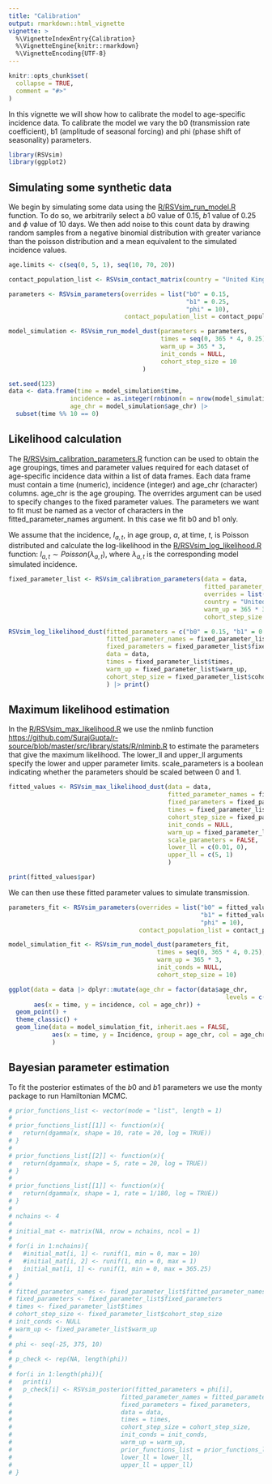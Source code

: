 ```yaml
---
title: "Calibration"
output: rmarkdown::html_vignette
vignette: >
  %\VignetteIndexEntry{Calibration}
  %\VignetteEngine{knitr::rmarkdown}
  %\VignetteEncoding{UTF-8}
---
```


```r
knitr::opts_chunk$set(
  collapse = TRUE,
  comment = "#>"
)
```

In this vignette we will show how to calibrate the model to age-specific incidence data. To calibrate the model we vary the b0 (transmission rate coefficient), b1 (amplitude of seasonal forcing) and phi (phase shift of seasonality) parameters.

```r
library(RSVsim)
library(ggplot2)

```
## Simulating some synthetic data

We begin by simulating some data using the [R/RSVsim_run_model.R](https://github.com/IsaacStopard/RSVsim/blob/master/R/RSVsim_run_model.R) function. To do so, we arbitrarily select a $b0$ value of $0.15$, $b1$ value of $0.25$ and $\phi$ value of $10$ days. We then add noise to this count data by drawing random samples from a negative binomial distribution with greater variance than the poisson distribution and a mean equivalent to the simulated incidence values.

```r

age.limits <- c(seq(0, 5, 1), seq(10, 70, 20))

contact_population_list <- RSVsim_contact_matrix(country = "United Kingdom", age.limits = age.limits)

parameters <- RSVsim_parameters(overrides = list("b0" = 0.15, 
                                                 "b1" = 0.25, 
                                                 "phi" = 10),
                                contact_population_list = contact_population_list)

model_simulation <- RSVsim_run_model_dust(parameters = parameters, 
                                          times = seq(0, 365 * 4, 0.25),
                                          warm_up = 365 * 3,
                                          init_conds = NULL,
                                          cohort_step_size = 10
                                     )

set.seed(123)
data <- data.frame(time = model_simulation$time,
                 incidence = as.integer(rnbinom(n = nrow(model_simulation), mu = model_simulation$Incidence, size = 30)),
                 age_chr = model_simulation$age_chr) |> 
  subset(time %% 10 == 0)

```
## Likelihood calculation

The [R/RSVsim_calibration_parameters.R](https://github.com/IsaacStopard/RSVsim/blob/master/R/calibration_functions.R) function can be used to obtain the age groupings, times and parameter values required for each dataset of age-specific incidence data within a list of data frames. Each data frame must contain a time (numeric), incidence (integer) and age_chr (character) columns. age_chr is the age grouping. The overrides argument can be used to specify changes to the fixed parameter values. The parameters we want to fit must be named as a vector of characters in the fitted_parameter_names argument. In this case we fit b0 and b1 only.

We assume that the incidence, $I_{a,t}$, in age group, $a$, at time, $t$, is Poisson distributed and calculate the log-likelihood in the [R/RSVsim_log_likelihood.R](https://github.com/IsaacStopard/RSVsim/blob/master/R/calibration_functions.R) function:
$I_{a,t} \sim Poisson(\lambda_{a,t})$, where $\lambda_{a,t}$ is the corresponding model simulated incidence.

```r

fixed_parameter_list <- RSVsim_calibration_parameters(data = data,
                                                      fitted_parameter_names = c("b0", "b1"),
                                                      overrides = list("phi" = 10),
                                                      country = "United Kingdom",
                                                      warm_up = 365 * 3,
                                                      cohort_step_size = 10)

RSVsim_log_likelihood_dust(fitted_parameters = c("b0" = 0.15, "b1" = 0.25),
                           fitted_parameter_names = fixed_parameter_list$fitted_parameter_names,
                           fixed_parameters = fixed_parameter_list$fixed_parameters,
                           data = data,
                           times = fixed_parameter_list$times,
                           warm_up = fixed_parameter_list$warm_up,
                           cohort_step_size = fixed_parameter_list$cohort_step_size
                           ) |> print()

```
## Maximum likelihood estimation
In the [R/RSVsim_max_likelihood.R](https://github.com/IsaacStopard/RSVsim/blob/master/R/calibration_functions.R) we use the nmlinb function <https://github.com/SurajGupta/r-source/blob/master/src/library/stats/R/nlminb.R> to estimate the parameters that give the maximum likelihood. The lower_ll and upper_ll arguments specify the lower and upper parameter limits. scale_parameters is a boolean indicating whether the parameters should be scaled between 0 and 1.

```r

fitted_values <- RSVsim_max_likelihood_dust(data = data,
                                            fitted_parameter_names = fixed_parameter_list$fitted_parameter_names,
                                            fixed_parameters = fixed_parameter_list$fixed_parameters,
                                            times = fixed_parameter_list$times,
                                            cohort_step_size = fixed_parameter_list$cohort_step_size,
                                            init_conds = NULL,
                                            warm_up = fixed_parameter_list$warm_up,
                                            scale_parameters = FALSE,
                                            lower_ll = c(0.01, 0),
                                            upper_ll = c(5, 1)
                                            )

print(fitted_values$par)

```
We can then use these fitted parameter values to simulate transmission.

```r

parameters_fit <- RSVsim_parameters(overrides = list("b0" = fitted_values$par[1], 
                                                     "b1" = fitted_values$par[2], 
                                                     "phi" = 10),
                                    contact_population_list = contact_population_list)

model_simulation_fit <- RSVsim_run_model_dust(parameters_fit,
                                         times = seq(0, 365 * 4, 0.25),
                                         warm_up = 365 * 3, 
                                         init_conds = NULL,
                                         cohort_step_size = 10)

ggplot(data = data |> dplyr::mutate(age_chr = factor(data$age_chr, 
                                                            levels = c("[0,1)", "[1,2)", "[2,3)", "[3,4)", "[4,5)", "[5,10)", "[10,30)", "[30,50)", "[50,70)", "[70,90)"))), 
       aes(x = time, y = incidence, col = age_chr)) + 
  geom_point() + 
  theme_classic() +
  geom_line(data = model_simulation_fit, inherit.aes = FALSE, 
            aes(x = time, y = Incidence, group = age_chr, col = age_chr)
            )

```
## Bayesian parameter estimation
To fit the posterior estimates of the $b0$ and $b1$ parameters we use the monty package to run Hamiltonian MCMC.

```r

# prior_functions_list <- vector(mode = "list", length = 1)
# 
# prior_functions_list[[1]] <- function(x){
#   return(dgamma(x, shape = 10, rate = 20, log = TRUE))
# }
# 
# prior_functions_list[[2]] <- function(x){
#   return(dgamma(x, shape = 5, rate = 20, log = TRUE))
# }
# 
# prior_functions_list[[1]] <- function(x){
#   return(dgamma(x, shape = 1, rate = 1/180, log = TRUE))
# }
# 
# nchains <- 4
# 
# initial_mat <- matrix(NA, nrow = nchains, ncol = 1)
# 
# for(i in 1:nchains){
#   #initial_mat[i, 1] <- runif(1, min = 0, max = 10)
#   #initial_mat[i, 2] <- runif(1, min = 0, max = 1)
#   initial_mat[i, 1] <- runif(1, min = 0, max = 365.25)
# }
# 
# fitted_parameter_names <- fixed_parameter_list$fitted_parameter_names
# fixed_parameters <- fixed_parameter_list$fixed_parameters
# times <- fixed_parameter_list$times
# cohort_step_size <- fixed_parameter_list$cohort_step_size
# init_conds <- NULL
# warm_up <- fixed_parameter_list$warm_up
# 
# phi <- seq(-25, 375, 10)
# 
# p_check <- rep(NA, length(phi))
# 
# for(i in 1:length(phi)){
#   print(i)
#   p_check[i] <- RSVsim_posterior(fitted_parameters = phi[i],
#                              fitted_parameter_names = fitted_parameter_names,
#                              fixed_parameters = fixed_parameters,
#                              data = data,
#                              times = times,
#                              cohort_step_size = cohort_step_size,
#                              init_conds = init_conds,
#                              warm_up = warm_up,
#                              prior_functions_list = prior_functions_list,
#                              lower_ll = lower_ll,
#                              upper_ll = upper_ll)
# }

```














